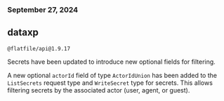 ### September 27, 2024
## dataxp

`@flatfile/api@1.9.17`

Secrets have been updated to introduce new optional fields for filtering.

A new optional `actorId` field of type `ActorIdUnion` has been added to the `ListSecrets` request type and `WriteSecret` type for secrets. 
This allows filtering secrets by the associated actor (user, agent, or guest).